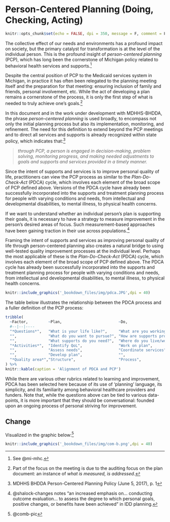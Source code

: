 # Person-Centered Planning (Doing, Checking, Acting) {#pcpdca}

```r
knitr::opts_chunk$set(echo = FALSE, dpi = 350, message = F, comment = F, warning = F)
```

The collective effect of our needs and environments has a profound impact on society, but the primary catalyst for transformation is at the level of the individual person.  This is the profound insight of *person-centered planning* (PCP), which has long been the cornerstone of Michigan policy related to behavioral health services and supports.^[See @mi-mhc.] 

Despite the central position of PCP to the Medicaid services system in Michigan, in practice it has often been relegated to the planning meeting itself and the preparation for that meeting: ensuring inclusion of family and friends, personal involvement, etc.  While the act of developing a plan remains a cornerstone of the process, it is only the first step of what is needed to truly achieve one's goals.^[Part of the focus on the meeting is due to the auditing focus on the plan document: an instance of *what is measured, is addressed*.]

In this document and in the work under development with MDHHS-BHDDA, the phrase *person-centered planning* is used broadly, to encompass not only the initial planning process but also its implementation, monitoring, and refinement.  The need for this definition to extend beyond the PCP meetings and to direct all services and supports is already recognized within state policy, which indicates that:^[MDHHS BHDDA Person-Centered Planning Policy (June 5, 2017), p. 1]

> *through PCP, a person is engaged in decision-making, problem solving, monitoring progress, and making needed adjustments to goals and supports and services provided in a timely manner.*

Since the intent of supports and services is to improve personal quality of life, practitioners can view the PCP process as similar to the *Plan-Do-Check-Act* (PDCA) cycle, which involves each element of the broad scope of PCP defined above.  Versions of the PDCA cycle have already been successfully incorporated into the supports and treatment planning process for people with varying conditions and needs, from intellectual and developmental disabilities, to mental illness, to physical health concerns.  

If we want to understand whether an individual person's plan is supporting their goals, it is necessary to have a strategy to measure improvement in the person's desired areas of focus.  Such measurement-based approaches have been gaining traction in their use across populations.^[@shalock-changes notes "an increased emphasis on... conducting outcome evaluation... to assess the degree to which personal goals, positive changes, or benefits have been achieved" in IDD planning.]

Framing the intent of supports and services as improving personal quality of life through person-centered planning also creates a natural bridge to using well-tested quality improvement processes at the individual level.  Perhaps the most applicable of these is the *Plan-Do-Check-Act* (PDCA) cycle, which involves each element of the broad scope of PCP defined above.  The PDCA cycle has already been successfully incorporated into the supports and treatment planning process for people with varying conditions and needs, from intellectual and developmental disabilities, to mental illness, to physical health concerns.

```r
knitr::include_graphics('_bookdown_files/img/pdca.JPG',dpi = 40)
```

The table below illustrates the relationship between the PDCA process and a fuller definition of the PCP process:

```r

tribble(
  ~Factor,         ~Plan,                         ~Do,                           ~Check,                    ~Act,
  #--|--|----
  "*Questions*",   "What is your life like?",     "What are you working on?",    "Is life better?",      "What next?",
  "",              "What do you want to pursue?", "How are supports provided?",  "",                     "How to improve approach?",
  "",              "What supports do you need?",  "Where do you live/work?",     "",                     "",
  "*Activities*",  "Identify QoL",                "Work on plan",                "Check QoL",            "Revise plan",
  "",              "Assess needs",                "Coordinate services",         "Reassess needs",       "(Repeat cycle)",
  "",              "Develop plan",                "",                            "",                     "",
  "*Quality area*","Structure",                   "Process",                    "Outcome",               "(Re)structure"
) %>%
knitr::kable(caption = 'Alignment of PDCA and PCP')

```

While there are various other rubrics related to learning and improvement, PDCA has been selected here because of its use of 'planning' language, its simplicity, and its familiarity among behavioral healthcare providers and funders.  Note that, while the questions above can be tied to various data-points, it is more important that they should be conversational: founded upon an ongoing process of personal striving for improvement.

## Change


Visualized in the graphic below:^[@comb-pic]

```r
knitr::include_graphics('_bookdown_files/img/com-b.png',dpi = 40)
```

